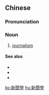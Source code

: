 {{also|新闻学}}
==Chinese==
{{zh-forms|s=新闻学|type=21}}

===Pronunciation===
{{zh-pron
|m=xīnwénxué
|c=san1 man4 hok6
|cat=n
}}

===Noun===
{{zh-noun}}

# [[journalism]] {{gloss|as a field of study}}

====See also====
* {{zh-l|新聞工作}}
* {{zh-l|新聞界}}
* {{zh-l|新聞業}}

[[ko:新聞學]]
[[hu:新聞學]]